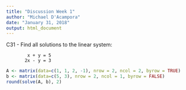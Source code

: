 ```yaml
---
title: "Discussion Week 1"
author: "Michael D'Acampora"
date: "January 31, 2018"
output: html_document
---
```



C31 - Find all solutions to the linear system:
            
            x + y = 5
           2x - y = 3
```r
A <- matrix(data=c(1, 1, 2, -1), nrow = 2, ncol = 2, byrow = TRUE)
b <- matrix(data=c(5, 3), nrow = 2, ncol = 1, byrow = FALSE)
round(solve(A, b), 2)
```
           